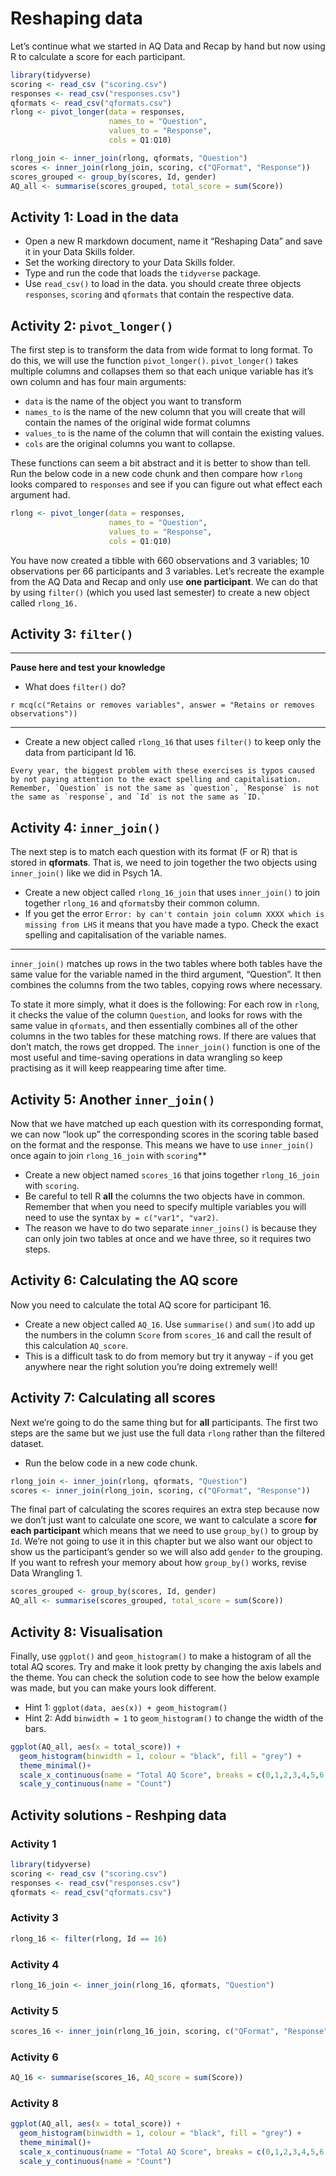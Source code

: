 # Reshaping data

Let’s continue what we started in AQ Data and Recap by hand but now using R to calculate a score for each participant.

```r
library(tidyverse)
scoring <- read_csv ("scoring.csv")
responses <- read_csv("responses.csv")
qformats <- read_csv("qformats.csv")
rlong <- pivot_longer(data = responses, 
                      names_to = "Question",  
                      values_to = "Response",
                      cols = Q1:Q10)

rlong_join <- inner_join(rlong, qformats, "Question")
scores <- inner_join(rlong_join, scoring, c("QFormat", "Response"))
scores_grouped <- group_by(scores, Id, gender)
AQ_all <- summarise(scores_grouped, total_score = sum(Score))
```

## Activity 1: Load in the data

* Open a new R markdown document, name it "Reshaping Data" and save it in your Data Skills folder.
* Set the working directory to your Data Skills folder.
* Type and run the code that loads the `tidyverse` package.
* Use `read_csv()` to load in the data. you should create three objects `responses`, `scoring` and `qformats` that contain the respective data.

## Activity 2: `pivot_longer()`

The first step is to transform the data from wide format to long format. To do this, we will use the function `pivot_longer()`. `pivot_longer()` takes multiple columns and collapses them so that each unique variable has it’s own column and has four main arguments:

* `data` is the name of the object you want to transform
* `names_to` is the name of the new column that you will create that will contain the names of the original wide format columns
* `values_to` is the name of the column that will contain the existing values.
* `cols` are the original columns you want to collapse.

These functions can seem a bit abstract and it is better to show than tell. Run the below code in a new code chunk and then compare how `rlong` looks compared to `responses` and see if you can figure out what effect each argument had.

```r
rlong <- pivot_longer(data = responses, 
                      names_to = "Question",  
                      values_to = "Response",
                      cols = Q1:Q10)
```

You have now created a tibble with 660 observations and 3 variables; 10 observations per 66 participants and 3 variables. Let's recreate the example from the AQ Data and Recap and only use **one participant**. We can do that by using `filter()` (which you used last semester) to create a new object called `rlong_16.` 

## Activity 3: `filter()`

******

**Pause here and test your knowledge**

* What does `filter()` do? 

`r mcq(c("Retains or removes variables", answer = "Retains or removes observations"))`

******

* Create a new object called `rlong_16` that uses `filter()` to keep only the data from participant Id 16.


```block

Every year, the biggest problem with these exercises is typos caused by not paying attention to the exact spelling and capitalisation. Remember, `Question` is not the same as `question`, `Response` is not the same as `response`, and `Id` is not the same as `ID.`

```

## Activity 4: `inner_join()`

The next step is to match each question with its format (F or R) that is stored in **qformats**. That is, we need to join together the two objects using `inner_join()` like we did in Psych 1A. 

* Create a new object called `rlong_16_join` that uses `inner_join()` to join together `rlong_16` and `qformats`by their common column.
* If you get the error `Error: by can't contain join column XXXX which is missing from LHS` it means that you have made a typo. Check the exact spelling and capitalisation of the variable names.

****************************

`inner_join()` matches up rows in the two tables where both tables have the same value for the variable named in the third argument, “Question”. It then combines the columns from the two tables, copying rows where necessary. 

To state it more simply, what it does is the following: For each row in `rlong`, it checks the value of the column `Question`, and looks for rows with the same value in `qformats`, and then essentially combines all of the other columns in the two tables for these matching rows. If there are values that don't match, the rows get dropped. The `inner_join()` function is one of the most useful and time-saving operations in data wrangling so keep practising as it will keep reappearing time after time.  

## Activity 5: Another `inner_join()` 

Now that we have matched up each question with its corresponding format, we can now “look up” the corresponding scores in the scoring table based on the format and the response. This means we have to use `inner_join()` once again to join `rlong_16_join` with `scoring`**

* Create a new object named `scores_16` that joins together `rlong_16_join` with `scoring`.
* Be careful to tell R **all** the columns the two objects have in common. Remember that when you need to specify multiple variables you will need to use the syntax `by = c("var1", "var2)`.
* The reason we have to do two separate `inner_joins()` is because they can only join two tables at once and we have three, so it requires two steps.


## Activity 6: Calculating the AQ score 

Now you need to calculate the total AQ score for participant 16.

* Create a new object called `AQ_16`. Use `summarise()` and `sum()`to add up the numbers in the column `Score` from `scores_16` and call the result of this calculation `AQ_score`.
* This is a difficult task to do from memory but try it anyway - if you get anywhere near the right solution you're doing extremely well!

## Activity 7: Calculating all scores

Next we're going to do the same thing but for **all** participants. The first two steps are the same but we just use the full data `rlong` rather than the filtered dataset.

* Run the below code in a new code chunk.

```r
rlong_join <- inner_join(rlong, qformats, "Question")
scores <- inner_join(rlong_join, scoring, c("QFormat", "Response"))
```

The final part of calculating the scores requires an extra step because now we don't just want to calculate one score, we want to calculate a score **for each participant** which means that we need to use `group_by()` to group by `Id`. We're not going to use it in this chapter but we also want our object to show us the participant's gender so we will also add `gender` to the grouping. If you want to refresh your memory about how `group_by()` works, revise Data Wrangling 1.

```r
scores_grouped <- group_by(scores, Id, gender)
AQ_all <- summarise(scores_grouped, total_score = sum(Score))
```

## Activity 8: Visualisation

Finally, use `ggplot()` and `geom_histogram()` to make a histogram of all the total AQ scores. Try and make it look pretty by changing the axis labels and the theme. You can check the solution code to see how the below example was made, but you can make yours look different.

* Hint 1: `ggplot(data, aes(x)) + geom_histogram()`
* Hint 2: Add `binwidth = 1` to `geom_histogram()` to change the width of the bars.

```r

ggplot(AQ_all, aes(x = total_score)) +
  geom_histogram(binwidth = 1, colour = "black", fill = "grey") +
  theme_minimal()+
  scale_x_continuous(name = "Total AQ Score", breaks = c(0,1,2,3,4,5,6,7,8,9,10)) +
  scale_y_continuous(name = "Count")
```

## Activity solutions - Reshping data

### Activity 1


```r
library(tidyverse)
scoring <- read_csv ("scoring.csv")
responses <- read_csv("responses.csv")
qformats <- read_csv("qformats.csv")
```


### Activity 3

```r
rlong_16 <- filter(rlong, Id == 16)
```

### Activity 4

```r
rlong_16_join <- inner_join(rlong_16, qformats, "Question")
```


### Activity 5

```r
scores_16 <- inner_join(rlong_16_join, scoring, c("QFormat", "Response"))
```



### Activity 6

```r
AQ_16 <- summarise(scores_16, AQ_score = sum(Score))
```


### Activity 8


```r
ggplot(AQ_all, aes(x = total_score)) +
  geom_histogram(binwidth = 1, colour = "black", fill = "grey") +
  theme_minimal()+
  scale_x_continuous(name = "Total AQ Score", breaks = c(0,1,2,3,4,5,6,7,8,9,10)) +
  scale_y_continuous(name = "Count")
```

